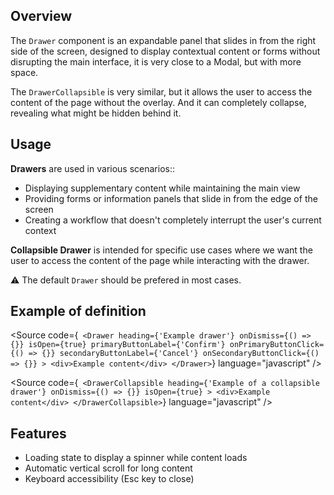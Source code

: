 
<Meta title="Manager UI Kit/components/Drawer/Documentation" />

## Overview

The `Drawer` component is an expandable panel that slides in from the right side of the screen, designed to display contextual content or forms without disrupting the main interface, it is very close to a Modal, but with more space.

The `DrawerCollapsible` is very similar, but it allows the user to access the content of the page without the overlay. And it can completely collapse, revealing what might be hidden behind it.

## Usage

**Drawers** are used in various scenarios::

- Displaying supplementary content while maintaining the main view
- Providing forms or information panels that slide in from the edge of the screen
- Creating a workflow that doesn't completely interrupt the user's current context

**Collapsible Drawer** is intended for specific use cases where we want the user to access the content of the page while interacting with the drawer.

⚠️ The default `Drawer` should be prefered in most cases.

## Example of definition

<Source
  code={`
    <Drawer
      heading={'Example drawer'}
      onDismiss={() => {}}
      isOpen={true}
      primaryButtonLabel={'Confirm'}
      onPrimaryButtonClick={() => {}}
      secondaryButtonLabel={'Cancel'}
      onSecondaryButtonClick={() => {}}
    >
      <div>Example content</div>
    </Drawer>`}
  language="javascript"
/>

<Source
  code={`
    <DrawerCollapsible
      heading={'Example of a collapsible drawer'}
      onDismiss={() => {}}
      isOpen={true}
    >
      <div>Example content</div>
    </DrawerCollapsible>`}
  language="javascript"
/>


## Features

- Loading state to display a spinner while content loads
- Automatic vertical scroll for long content
- Keyboard accessibility (Esc key to close)
